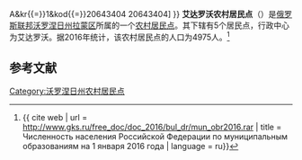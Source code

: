 {{Infobox Settlement
| official_name = 艾达罗沃农村居民点
| native_name = Айдаровское сельское поселение
| settlement_type = [[农村居民点|农村居民点]]
| subdivision_type = [[国家|国家]]
| subdivision_type1 = [[州_(俄罗斯)|州]]
| subdivision_type2 = [[区_(苏联)|区]]
| subdivision_name = {{RUS}}
| subdivision_name1 = [[沃罗涅日州|沃罗涅日州]]
| subdivision_name2 = [[拉蒙区|拉蒙区]]
| seat_type = 行政中心
| seat = 艾达罗沃
| population_as_of=2016
| population_footnotes = <ref name=stat />
| population_total = 4975
| coordinates_display = inline,title
| latd =  | latm =  | lats =  | latNS = N
| longd =  | longm =  | longs =  | longEW = E
| timezone = [[莫斯科时间|MSK]]
| utc_offset = +3
| blank_name = [[俄罗斯市政土地区划代码|OKTMO编码]]
| blank_info = [http://classif.spb.ru/classificators/view/tma.php?st{{=}}A&kr{{=}}1&kod{{=}}20643404 20643404]
}}
'''艾达罗沃农村居民点'''（{{lang-ru|Айдаровское сельское поселение}}）是[[俄罗斯联邦|俄罗斯联邦]][[沃罗涅日州|沃罗涅日州]][[拉蒙区|拉蒙区]]所属的一个[[农村居民点|农村居民点]]。其下辖有5个居民点，行政中心为艾达罗沃。据2016年统计，该农村居民点的人口为4975人。<ref name=stat>{{ cite web | url = http://www.gks.ru/free_doc/doc_2016/bul_dr/mun_obr2016.rar | title = Численность населения Российской Федерации по муниципальным образованиям на 1 января 2016 года | language = ru}}</ref>

== 参考文献 ==
{{reflist}}

{{Russia-stub}}

[[Category:沃罗涅日州农村居民点|Category:沃罗涅日州农村居民点]]